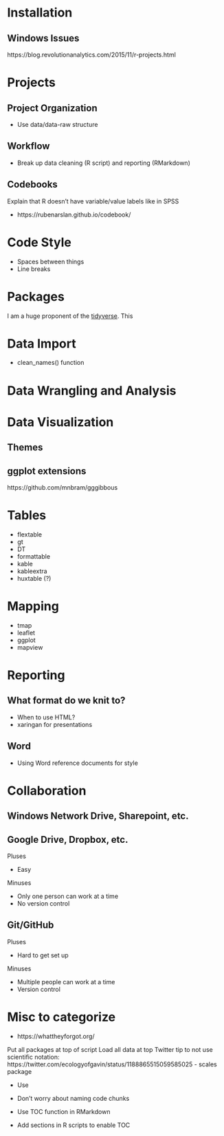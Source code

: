 

# Installation

## Windows Issues

https://blog.revolutionanalytics.com/2015/11/r-projects.html

# Projects


## Project Organization

- Use data/data-raw structure

## Workflow

- Break up data cleaning (R script) and reporting (RMarkdown)

## Codebooks 

Explain that R doesn't have variable/value labels like in SPSS

- https://rubenarslan.github.io/codebook/

# Code Style

- Spaces between things
- Line breaks

# Packages

I am a huge proponent of the [tidyverse](https://tidyverse.org/). This 


# Data Import

- clean_names() function

# Data Wrangling and Analysis

# Data Visualization

## Themes

## ggplot extensions

https://github.com/mnbram/gggibbous

# Tables

- flextable
- gt    
- DT
- formattable
- kable
- kableextra
- huxtable (?)

# Mapping

- tmap
- leaflet
- ggplot 
- mapview

# Reporting

## What format do we knit to?

- When to use HTML?
- xaringan for presentations

## Word

- Using Word reference documents for style

# Collaboration

## Windows Network Drive, Sharepoint, etc.

## Google Drive, Dropbox, etc.

Pluses

- Easy

Minuses

- Only one person can work at a time
- No version control

## Git/GitHub

Pluses

- Hard to get set up

Minuses

- Multiple people can work at a time
- Version control

# Misc to categorize

- https://whattheyforgot.org/

Put all packages at top of script
Load all data at top
Twitter tip to not use scientific notation: https://twitter.com/ecologyofgavin/status/1188865515059585025
- scales package

- Use

- Don't worry about naming code chunks
- Use TOC function in RMarkdown
- Add sections in R scripts to enable TOC

